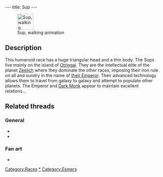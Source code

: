 ---
title: Sup
---

[[Image:SupAnim.gif|right|52px|thumb|Sup, walking animation]]

{{Quote|
Quote=Sup representative. The Sups live in the upper city of Otringal. They are the planet's intellectual elite and always hold the highest positions.|
Character=A plaque in [[Dark Monk's temple]]}}

==Description==
This humanoid race has a huge triangular head and a thin body. The Sups live mainly on the island of [[Otringal]]. They are the intellectual elite of the planet [[Zeelich]] where they dominate the other races, imposing their iron rule on all and sundry in the name of [[Emperor of Zeelich|their Emperor]]. Their advanced technology allows them to travel from galaxy to galaxy and attempt to populate other planets. The Emperor and [[Dark Monk]] appear to maintain excellent relations...

==Related threads==
===General===
* {{thread|id=4677|title=Sups vs. Mosquibee's!}}
* {{thread|id=4303|title=Which race do you consider closest to humans?}}

===Fan art===
* {{thread|id=6222|title=For those interested to see what a cell-shaded LBA would look like}}

{{Stub}}

[[Category:Races]]
[[Category:Sups|*]]
[[Category:Esmers]]